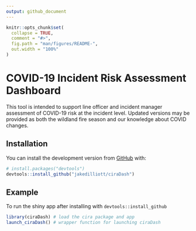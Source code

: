 ```yaml
---
output: github_document
---
```


<!-- README.md is generated from README.Rmd. Please edit that file -->

```r
knitr::opts_chunk$set(
  collapse = TRUE,
  comment = "#>",
  fig.path = "man/figures/README-",
  out.width = "100%"
)
```

# COVID-19 Incident Risk Assessment Dashboard

<!-- badges: start -->
<!-- badges: end -->

This tool is intended to support line officer and incident
                 manager assessment of COVID-19 risk at the incident level. Updated versions
                 may be provided as both the wildland fire season and our knowledge about COVID
                 changes.

## Installation

You can install the development version from [GitHub](https://github.com/) with:

``` r
# install.packages("devtools")
devtools::install_github("jakedilliott/ciraDash")
```
## Example

To run the shiny app after installing with `devtools::install_github`

```r
library(ciraDash) # load the cira package and app
launch_ciraDash() # wrapper function for launching ciraDash
```
